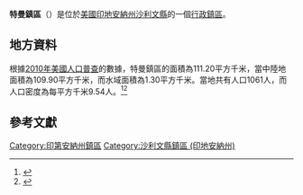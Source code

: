 {{noteTA
|G1=USState
|G2=地名
|G3=Unit
}}
{{Infobox settlement
|official_name            = 特曼鎮區
|native_name = Turman Township
|settlement_type          = [[行政鎮區|行政鎮區]]
|image_skyline            = Field and woods at Daugherty-Monroe.jpg
|imagesize                = 250px
|image_map                = Map highlighting Turman Township, Sullivan County, Indiana.svg
|mapsize                  = 250px
|pushpin_map  =USA Indiana
|pushpin_label = 特曼鎮區
|pushpin_label_position   = top
|pushpin_map_caption      = 特曼鎮區在印地安納州的位置
|subdivision_type         = [[世界政區索引|國家]]
|subdivision_type1        = [[美国州份|州份]]
|subdivision_type2        = [[印地安納州行政区划|縣]]
|subdivision_name         = [[美国|美国]]
|subdivision_name1        = [[印地安納州|印地安納州]]
|subdivision_name2        = [[沙利文縣_(印地安納州)|沙利文縣]]
|elevation_ft             = 541
|elevation_m              = 165
|timezone                 = [[北美东部時區|北美东部時區]]
|area_total_km2           = 111.20
|area_land_km2            = 109.90
|area_water_km2           = 1.30
|area_total_sq_mi         = 
|area_land_sq_mi          = 
|area_water_sq_mi         = 
|population_as_of         = [[2010年美國人口普查|2010]]
|population_footnotes     = 
|population_total         = 1061
|population_density_km2   = auto
|population_density_sq_mi = auto
|utc_offset               = -5
|coordinates              = {{coord|39|07|38|N|87|33|11|W|type:city_region:US-AL_source:GNS-enwiki|display=inline,title}}
| coor_pinpoint           = 
| coordinates_footnotes   = 
|timezone_DST             = EDT
|utc_offset_DST           = -4
|postal_code_type         = [[美國郵區編號|郵區編號]]
|postal_code              = 47849, 47861, 47879, 47882
|area_code                = {{link-en|电话区号812|Area code 812|812}}
|blank_name = [[地名信息系统|GNIS ID]]
|blank_info = 453905
}}
'''特曼鎮區'''（{{lang-en|Turman Township}}）是位於[[美國|美國]][[印地安納州|印地安納州]][[沙利文縣_(印地安納州)|沙利文縣]]的一個[[行政鎮區|行政鎮區]]。

== 地方資料 ==
根據[[2010年美國人口普查|2010年美國人口普查]]的數據，特曼鎮區的面積為111.20平方千米，當中陸地面積為109.90平方千米，而水域面積為1.30平方千米。當地共有人口1061人，而人口密度為每平方千米9.54人。<ref name="GR8">{{cite web|url=http://factfinder2.census.gov|publisher=[[美国人口调查局|美国人口调查局]]|accessdate=2011-05-14|title=American FactFinder|archive-date=2013-09-11|archive-url=https://web.archive.org/web/20130911234518/http://factfinder2.census.gov/|dead-url=no}}</ref><ref>{{cite web|url=https://www.citypopulation.de/en/usa/indiana/admin/|title=USA: Indiana (Counties and Townships) - City Population|access-date=2020-08-25|archive-date=2020-04-22|archive-url=https://web.archive.org/web/20200422090607/https://www.citypopulation.de/en/usa/indiana/admin/|dead-url=no}}</ref>

== 參考文獻 ==
{{reflist}}

{{沙利文縣 (印地安納州)}}

{{DEFAULTSORT:Turman Township}}
[[Category:印第安納州鎮區|Category:印第安納州鎮區]]
[[Category:沙利文縣鎮區_(印地安納州)|Category:沙利文縣鎮區 (印地安納州)]]

{{Indiana-geo-stub}}